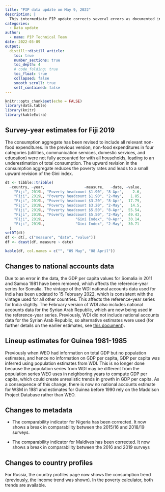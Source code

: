 ```yaml
---
title: "PIP data update on May 9, 2022"
description: |
  This intermediate PIP update corrects several errors as documented in this post.
categories:
  - Data update
author:
  - name: PIP Technical Team
date: 2022-05-09
output:
  distill::distill_article:
    toc: true
    number_sections: true
    toc_depth: 4
    # code_folding: true
    toc_float: true
    collapsed: false
    smooth_scroll: true
    self_contained: false
---
```


```r
knitr::opts_chunk$set(echo = FALSE)
library(data.table)
library(knitr)
library(kableExtra)
```

## Survey-year estimates for Fiji 2019

The consumption aggregate has been revised to include all relevant non-food
expenditures. In the previous version, non-food expenditures in four categories
(utilities, communication services, domestic services, and education) were not
fully accounted for with all households, leading to an underestimation of total
consumption. The upward revision in the consumption aggregate reduces the
poverty rates and leads to a small upward revision of the Gini index.

```r
dt <- tibble::tribble(
  ~country, ~year,                  ~measure,   ~date, ~value,
    "Fiji", 2019L, "Poverty headcount $1.90", "8-Apr",    2.6,
    "Fiji", 2019L, "Poverty headcount $1.90", "2-May",   1.85,
    "Fiji", 2019L, "Poverty headcount $3.20", "8-Apr",  17.79,
    "Fiji", 2019L, "Poverty headcount $3.20", "2-May",   14.5,
    "Fiji", 2019L, "Poverty headcount $5.50", "8-Apr",  55.54,
    "Fiji", 2019L, "Poverty headcount $5.50", "2-May",  49.43,
    "Fiji", 2019L,              "Gini Index", "8-Apr",  30.14,
    "Fiji", 2019L,              "Gini Index", "2-May",  30.71
  )
setDT(dt)
df <- dt[, c("measure", "date", "value")]
df <- dcast(df, measure ~ date)
```

```r
kable(df, col.names = c("", "09 May", "08 April")) 
```

## Changes to national accounts data

Due to an error in the data, the GDP per capita values for Somalia in 2011 and
Samoa 1981 have been removed, which affects the reference-year series for
Somalia. The vintage of the WDI national accounts data used for India has been
updated to 15 February 2022, which is consistent with the vintage used for all
other countries. This affects the reference-year series for India slightly. The
February version of WDI also includes national accounts data for the Syrian Arab
Republic, which are now being used in the reference-year series. Previously, WDI
did not include national accounts data for the Syrian Arab Republic, so
alternative estimates were used (for further details on the earlier estimates,
see [this
document](https://documents1.worldbank.org/curated/en/099422404082231105/pdf/IDU02070690808ee7044720a1e6010de398e6a75.pdf)).

## Lineup estimates for Guinea 1981-1985

Previously when WEO had information on total GDP but no population estimates,
and hence no information on GDP per capita, GDP per capita was inferred using
population estimates from WDI. This is no longer done because the population
series from WDI may be different from the population series WEO uses in
neighboring years to compute GDP per capita, which could create unrealistic
trends in growth in GDP per capita. As a consequence of this change, there is
now no national accounts estimate for WSM in 1981 and estimates for Guinea
before 1990 rely on the Maddison Project Database rather than WEO.

## Changes to metadata

-   The comparability indicator for Nigeria has been corrected. It now shows a
    break in comparability between the 2015/16 and 2018/19 surveys.

-   The comparability indicator for Maldives has been corrected. It now shows a
    break in comparability between the 2016 and 2019 surveys

## Changes to country profiles

For Russia, the country profiles page now shows the consumption trend
(previously, the income trend was shown). In the poverty calculator, both trends
are available.
